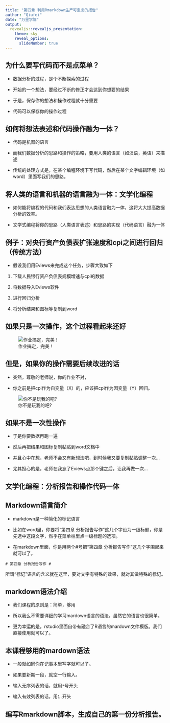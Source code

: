 ```yaml
---
title: "第四章 利用Rmarkdown生产可重复的报告"
author: "Qiufei"
date: "万里学院"
output:
  revealjs::revealjs_presentation:
    theme: sky
    reveal_options:
      slideNumber: true
---
```


## 为什么要写代码而不是点菜单？ ##


* 数据分析的过程，是个不断探索的过程

* 开始的一个想法，要经过不断的修正才会达到你想要的结果

* 于是，保存你的想法和操作过程就十分重要

* 代码可以保存你的操作过程

## 如何将想法表述和代码操作融为一体？ ##

* 代码是机器的语言

* 而我们数据分析的思路和操作的策略，要用人类的语言（如汉语，英语）来描述

* 传统的处理方式是，在某个编程环境下写代码，然后在某个文字编辑环境（如word）里面写我们的思路。

## 将人类的语言和机器的语言融为一体：文学化编程 ##

* 如何能将编程的代码和我们表达思想的人类语言融为一体，这将大大提高数据分析的效率。

* 文学式编程将你的思路（人类语言表述）和思路的实现（代码语言）融为一体

## 例子：对央行资产负债表扩张速度和cpi之间进行回归（传统方法） ##

* 假设我们用Eviews来完成这个任务，步骤大致如下

1. 下载人民银行资产负债表规模增速与cpi的数据

2. 将数据导入Eviews软件

3. 进行回归分析

4. 将分析结果和图标等复制到word

## 如果只是一次操作，这个过程看起来还好 ##

![作业搞定，完美！](../pic/04-so-far-so-good.png)

## 但是，如果你的操作需要后续改进的话 ##

* 突然，尊敬的老师说，你的作业不对，

* 你之前是把cpi作为自变量（X）的，应该把cpi作为因变量（Y）回归。

![你不是玩我的吧?](../pic/04-are-you-serious.jpg)


## 如果不是一次性操作 ##

* 于是你要数据再跑一遍

* 然后再把结果和图标复制黏贴到word文档中

* 并且心中在想，老师不会又有新想法吧，到时候我又要复制黏贴调整一次...

* 尤其担心的是，老师在我忘了Eviews点那个键之后，让我再做一次...

##  文学化编程：分析报告和操作代码一体 ##






## Markdown语言简介  ##

* markdown是一种简化的标记语言

* 比如在word里，你要将“第四章 分析报告写作”这几个字设为一级标题，你是先选中这段文字，然乎在菜单栏里点一级标题的选项。

* 在markdown里面，你是用两个#号把“第四章 分析报告写作”这几个字围起来就可以了。

` # 第四章 分析报告写作 # `

所谓“标记”语言的含义就在这里，要对文字有特殊的效果，就对其做特殊的标记。

## markdown语法介绍 ##

* 我们课程的原则是：简单，够用

* 所以我么不需要详细的学习mardown语言的语法，虽然它的语言也很简单。

* 更为幸运的是，rstudio里面自带有融合了R语言的mardown文件模版。我们直接使用就可以了。

## 本课程够用的mardown语法 ##

* 一般就如同你在记事本里写字就可以了。

* 如果要新期一段，就空一行输入。

* 输入无序列表的话，就用`*`号开头

* 输入有效列表的话，用`1.`开头

## 编写Rmarkdown脚本，生成自己的第一份分析报告。 ##


